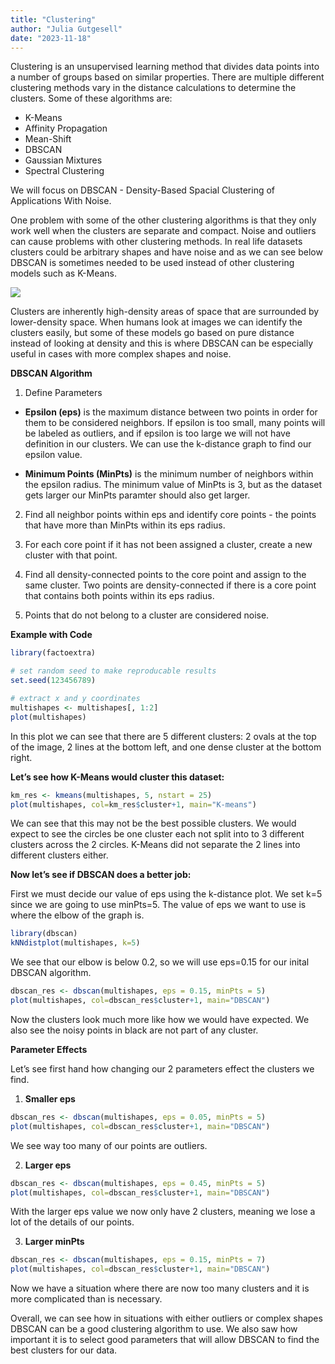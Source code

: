 ```yaml
---
title: "Clustering"
author: "Julia Gutgesell"
date: "2023-11-18"
---
```


Clustering is an unsupervised learning method that divides data points into a number of groups based on similar properties. There are multiple different clustering methods vary in the distance calculations to determine the clusters. Some of these algorithms are:

-   K-Means
-   Affinity Propagation
-   Mean-Shift
-   DBSCAN
-   Gaussian Mixtures
-   Spectral Clustering

We will focus on DBSCAN - Density-Based Spacial Clustering of Applications With Noise.

One problem with some of the other clustering algorithms is that they only work well when the clusters are separate and compact. Noise and outliers can cause problems with other clustering methods. In real life datasets clusters could be arbitrary shapes and have noise and as we can see below DBSCAN is sometimes needed to be used instead of other clustering models such as K-Means.

![](PicsArt_11-17-08.07.10-300x300.jpg)

Clusters are inherently high-density areas of space that are surrounded by lower-density space. When humans look at images we can identify the clusters easily, but some of these models go based on pure distance instead of looking at density and this is where DBSCAN can be especially useful in cases with more complex shapes and noise.

**DBSCAN Algorithm**

1.  Define Parameters

-   **Epsilon (eps)** is the maximum distance between two points in order for them to be considered neighbors. If epsilon is too small, many points will be labeled as outliers, and if epsilon is too large we will not have definition in our clusters. We can use the k-distance graph to find our epsilon value.

-   **Minimum Points (MinPts)** is the minimum number of neighbors within the epsilon radius. The minimum value of MinPts is 3, but as the dataset gets larger our MinPts paramter should also get larger.

2.  Find all neighbor points within eps and identify core points - the points that have more than MinPts within its eps radius.

3.  For each core point if it has not been assigned a cluster, create a new cluster with that point.

4.  Find all density-connected points to the core point and assign to the same cluster. Two points are density-connected if there is a core point that contains both points within its eps radius.

5.  Points that do not belong to a cluster are considered noise.

**Example with Code**

```r
library(factoextra)

# set random seed to make reproducable results 
set.seed(123456789)

# extract x and y coordinates
multishapes <- multishapes[, 1:2]
plot(multishapes)
```

In this plot we can see that there are 5 different clusters: 2 ovals at the top of the image, 2 lines at the bottom left, and one dense cluster at the bottom right.

**Let's see how K-Means would cluster this dataset:**

```r
km_res <- kmeans(multishapes, 5, nstart = 25)
plot(multishapes, col=km_res$cluster+1, main="K-means")
```

We can see that this may not be the best possible clusters. We would expect to see the circles be one cluster each not split into to 3 different clusters across the 2 circles. K-Means did not separate the 2 lines into different clusters either.

**Now let's see if DBSCAN does a better job:**

First we must decide our value of eps using the k-distance plot. We set k=5 since we are going to use minPts=5. The value of eps we want to use is where the elbow of the graph is.

```r
library(dbscan)
kNNdistplot(multishapes, k=5)
```

We see that our elbow is below 0.2, so we will use eps=0.15 for our inital DBSCAN algorithm.

```r
dbscan_res <- dbscan(multishapes, eps = 0.15, minPts = 5)
plot(multishapes, col=dbscan_res$cluster+1, main="DBSCAN")
```

Now the clusters look much more like how we would have expected. We also see the noisy points in black are not part of any cluster.

**Parameter Effects**

Let's see first hand how changing our 2 parameters effect the clusters we find.

1.  **Smaller eps**

```r
dbscan_res <- dbscan(multishapes, eps = 0.05, minPts = 5)
plot(multishapes, col=dbscan_res$cluster+1, main="DBSCAN")
```

We see way too many of our points are outliers.

2.  **Larger eps**

```r
dbscan_res <- dbscan(multishapes, eps = 0.45, minPts = 5)
plot(multishapes, col=dbscan_res$cluster+1, main="DBSCAN")
```

With the larger eps value we now only have 2 clusters, meaning we lose a lot of the details of our points.

3.  **Larger minPts**

```r
dbscan_res <- dbscan(multishapes, eps = 0.15, minPts = 7)
plot(multishapes, col=dbscan_res$cluster+1, main="DBSCAN")
```

Now we have a situation where there are now too many clusters and it is more complicated than is necessary.

Overall, we can see how in situations with either outliers or complex shapes DBSCAN can be a good clustering algorithm to use. We also saw how important it is to select good parameters that will allow DBSCAN to find the best clusters for our data.
